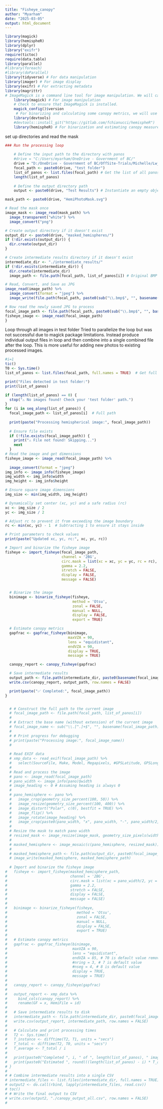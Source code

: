 ```yaml
---
title: "Fisheye_canopy"
author: "Myarham"
date: "2025-03-05"
output: html_document
---
```


```r
library(magick)
library(hemispheR)
library(dplyr)
library("exifr")
require(tictoc)
require(data.table)
library(parallel)
#library(foreach)
#library(doParallel)  
library(tidyverse) # For data manipulation
library(imager) # For image display    
library(exifr) # For extracting metadata 
library(magrittr)
# ImageMagick is a command line tool for image manipulation. We will call ImageMagick from within R using the magick package, but first you'll need to download [https://imagemagick.org/script/download.php] and install ImageMagick on your machine.
    library(magick) # For image manipulation
    # Check to ensure that ImageMagick is installed.
    magick_config()$version 
     # For binarizing and calculating some canopy metrics, we will use Chiannuci's hemispheR package, which we need to install from the development version.
    library(devtools)
    #devtools::install_git("https://gitlab.com/fchianucci/hemispheR")
    library(hemispheR) # For binarization and estimating canopy measures
```
set up directories and read the mask
```r
### Run the processing loop
    
    # Define the input path to the directory with panos
    #drive = "C:/Users/myarham/OneDrive - Government of BC/"
    drive = "D:/OneDrive - Government of BC/OffSite-Trials/Michelle/Lw_Understory/Insta360_Canopy_photos/"
    focal_path <- paste0(drive, "test folder") 
    list_of_panos <- list.files(focal_path) # Get the list of all panos
    length(list_of_panos)
    
    # Define the output directory path
    output <- paste0(drive, "Test Results") # Instantiate an empty object to receive the results

mask_path <- paste0(drive, "HemiPhotoMask.svg")

# Read the mask once
image_mask <- image_read(mask_path) %>%
  image_transparent("white") %>%
  image_convert("png")

# Create output directory if it doesn't exist
output_dir <- paste0(drive, "masked_hemispheres/")
if (!dir.exists(output_dir)) {
  dir.create(output_dir)
}

# Create intermediate results directory if it doesn't exist
intermediate_dir <- "./intermediate_results/"
if (!dir.exists(intermediate_dir)) {
  dir.create(intermediate_dir)
  image_path <- file.path(focal_path, list_of_panos[i]) # Original BMP file

# Read, Convert, and Save as JPG
image_read(image_path) %>%
  image_convert(format = "jpeg") %>%
  image_write(file.path(focal_path, paste0(sub("\\.bmp$", "", basename(image_path)), ".jpg")))

# Now read the newly saved JPG to process
focal_image_path <- file.path(focal_path, paste0(sub("\\.bmp$", "", basename(image_path)), ".jpg"))
fisheye_image <- image_read(focal_image_path)
}
```

Loop through all images in test folder
Tried to parallelize the loop but was not successful due to magick package limitations.
Instead produce individual output files in loop and then combine into a single combined file after the loop.
This is more useful for adding new photos to existing processed images.

```r

#i=1
tic()
T0 <- Sys.time()
list_of_panos <- list.files(focal_path, full.names = TRUE)  # Get full file paths

print("Files detected in test folder:")
print(list_of_panos)

if (length(list_of_panos) == 0) {
  stop("⚠️ No images found! Check your 'test folder' path.")
}
for (i in seq_along(list_of_panos)) {
  focal_image_path <- list_of_panos[i]  # Full path
  
  print(paste("Processing hemispherical image:", focal_image_path))
  
  # Ensure file exists
  if (!file.exists(focal_image_path)) {
    print("⚠️ File not found! Skipping...")
    next
  }
# Read the image and get dimensions
fisheye_image <- image_read(focal_image_path) %>%
  
  image_convert(format = "jpeg")
img_info <- image_info(fisheye_image)
img_width <- img_info$width
img_height <- img_info$height

# Ensure square image dimensions
img_size <- min(img_width, img_height)

# Dynamically set center (xc, yc) and a safe radius (rc)
xc <- img_size / 2
yc <- img_size / 2

# Adjust rc to prevent it from exceeding the image boundary
rc <- min(xc, yc) - 1  # Subtracting 1 to ensure it stays inside

# Print parameters to check values
print(paste("Updated xc, yc, rc:", xc, yc, rc))

# Import and binarize the fisheye image
fisheye <- import_fisheye(focal_image_path,
                          channel = '2BG',
                          circ.mask = list(xc = xc, yc = yc, rc = rc),
                          gamma = 2.2,
                          stretch = FALSE,
                          display = FALSE,
                          message = FALSE)


  # Binarize the image
  binimage <- binarize_fisheye(fisheye,
                               method = 'Otsu',
                               zonal = FALSE,
                               manual = NULL,
                               display = FALSE,
                               export = TRUE)

  # Estimate canopy metrics
  gapfrac <- gapfrac_fisheye(binimage,
                             maxVZA = 90,
                             lens = "equidistant",
                             endVZA = 90,
                             display = TRUE,
                             message = TRUE)

  canopy_report <- canopy_fisheye(gapfrac)

  # Save intermediate results
  output_path <- file.path(intermediate_dir, paste0(basename(focal_image_path), "_report.csv"))
  write.csv(canopy_report, output_path, row.names = FALSE)

  print(paste("✅ Completed:", focal_image_path))
}


  # # Construct the full path to the current image
  # focal_image_path <- file.path(focal_path, list_of_panos[i])
  # 
  # # Extract the base name (without extension) of the current image
  # focal_image_name <- sub("\\.[^.]+$", "", basename(focal_image_path))
  # 
  # # Print progress for debugging
  # print(paste("Processing image:", focal_image_name))
  # 
  
  # Read EXIF data
  # xmp_data <- read_exif(focal_image_path) %>%
  #   select(SourceFile, Make, Model, Megapixels, #GPSLatitude, GPSLongitude)
  # 
  # Read and process the image
  # pano <- image_read(focal_image_path)
  # pano_width <- image_info(pano)$width
  # image_heading <- 0 # Assuming heading is always 0
  # 
  # pano_hemisphere <- pano %>%
  #   image_crop(geometry_size_percent(100, 50)) %>%
  #   image_resize(geometry_size_percent(100, 400)) %>%
  #   image_distort("Polar", c(0), bestfit = TRUE) %>%
  #   image_flip() %>%
  #   image_rotate(image_heading) %>%
  #   image_crop(paste0(pano_width, "x", pano_width, "-", pano_width/2, "-", pano_width/2))
  # 
  # Resize the mask to match pano width
  # resized_mask <- image_resize(image_mask, geometry_size_pixels(width = pano_width, height = pano_width))
  # 
  # masked_hemisphere <- image_mosaic(c(pano_hemisphere, resized_mask))
  # 
  # masked_hemisphere_path <- file.path(output_dir, paste0(focal_image_name, "hemi_masked.jpg"))
  # image_write(masked_hemisphere, masked_hemisphere_path)
  
  # Import and binarize the fisheye image
#   fisheye <- import_fisheye(masked_hemisphere_path,
#                             channel = '2BG',
#                             circ.mask = list(xc = pano_width/2, yc = pano_width/2, rc = pano_width/2),
#                             gamma = 2.2,
#                             stretch = FALSE,
#                             display = FALSE,
#                             message = FALSE)
#   
#   binimage <- binarize_fisheye(fisheye,
#                                method = 'Otsu',
#                                zonal = FALSE,
#                                manual = NULL,
#                                display = FALSE,
#                                export = TRUE)
#   
#   # Estimate canopy metrics
#   gapfrac <- gapfrac_fisheye(binimage,
#                              maxVZA = 90,
#                              lens = "equidistant",
#                              endVZA = 85, # 70 is default value removes near ground from analysis
#                              #nring = 3, # 7 is default value
#                              #nseg = 4, # 8 is default value
#                              display = TRUE,
#                              message = TRUE)
#   
#   canopy_report <- canopy_fisheye(gapfrac)
#   
#   output_report <- xmp_data %>%
#     bind_cols(canopy_report) %>%
#     rename(GF = x, HemiFile = id)
#   
#   # Save intermediate results to disk
#   intermediate_path <- file.path(intermediate_dir, paste0(focal_image_name, "_report.csv"))
#   write.csv(output_report, intermediate_path, row.names = FALSE)
#   
#   # Calculate and print processing times
#   T2 <- Sys.time()
#   T_instance <- difftime(T2, T1, units = "secs")
#   T_total <- difftime(T2, T0, units = "secs")
#   T_average <- T_total / i
#   
#   print(paste0("Completed ", i, " of ", length(list_of_panos), " images in ", round(T_instance, 0), " seconds."))
#   print(paste0("Estimated ", round(((length(list_of_panos) - i) * T_average) / 60, 1), " minutes remaining."))
# }
# 
# # Combine intermediate results into a single CSV
# intermediate_files <- list.files(intermediate_dir, full.names = TRUE)
# output2 <- do.call(rbind, lapply(intermediate_files, read.csv))
# toc()
# # Write the final output to CSV
# write.csv(output2, "./canopy_output_all.csv", row.names = FALSE)
#   
```